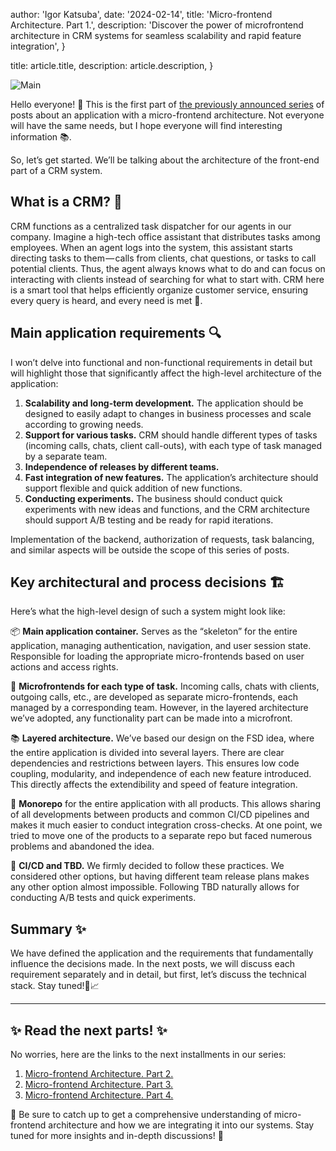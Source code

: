 
  author: 'Igor Katsuba',
  date: '2024-02-14',
  title: 'Micro-frontend Architecture. Part 1.',
  description:
    'Discover the power of microfrontend architecture in CRM systems for seamless scalability and rapid feature integration',
}

  title: article.title,
  description: article.description,
}


<Image src={mainImage} alt="Main" />

Hello everyone! 🌟 This is the first part of [the previously announced series](./micro-frontend-architecture) of posts about an application with a micro-frontend architecture. Not everyone will have the same needs, but I hope everyone will find interesting information 📚.

So, let’s get started. We’ll be talking about the architecture of the front-end part of a CRM system.

## **What is a CRM? 🤔**

CRM functions as a centralized task dispatcher for our agents in our company. Imagine a high-tech office assistant that distributes tasks among employees. When an agent logs into the system, this assistant starts directing tasks to them — calls from clients, chat questions, or tasks to call potential clients. Thus, the agent always knows what to do and can focus on interacting with clients instead of searching for what to start with. CRM here is a smart tool that helps efficiently organize customer service, ensuring every query is heard, and every need is met 🎯.

## **Main application requirements 🔍**

I won’t delve into functional and non-functional requirements in detail but will highlight those that significantly affect the high-level architecture of the application:

1.  **Scalability and long-term development.** The application should be designed to easily adapt to changes in business processes and scale according to growing needs.
2.  **Support for various tasks.** CRM should handle different types of tasks (incoming calls, chats, client call-outs), with each type of task managed by a separate team.
3.  **Independence of releases by different teams.**
4.  **Fast integration of new features.** The application’s architecture should support flexible and quick addition of new functions.
5.  **Conducting experiments.** The business should conduct quick experiments with new ideas and functions, and the CRM architecture should support A/B testing and be ready for rapid iterations.

Implementation of the backend, authorization of requests, task balancing, and similar aspects will be outside the scope of this series of posts.

## **Key architectural and process decisions 🏗**

Here’s what the high-level design of such a system might look like:

📦 **Main application container.** Serves as the “skeleton” for the entire application, managing authentication, navigation, and user session state. Responsible for loading the appropriate micro-frontends based on user actions and access rights.

🧩 **Microfrontends for each type of task.** Incoming calls, chats with clients, outgoing calls, etc., are developed as separate micro-frontends, each managed by a corresponding team. However, in the layered architecture we’ve adopted, any functionality part can be made into a microfront.

📚 **Layered architecture.** We’ve based our design on the FSD idea, where the entire application is divided into several layers. There are clear dependencies and restrictions between layers. This ensures low code coupling, modularity, and independence of each new feature introduced. This directly affects the extendibility and speed of feature integration.

🤝 **Monorepo** for the entire application with all products. This allows sharing of all developments between products and common CI/CD pipelines and makes it much easier to conduct integration cross-checks. At one point, we tried to move one of the products to a separate repo but faced numerous problems and abandoned the idea.

🔄 **CI/CD and TBD.** We firmly decided to follow these practices. We considered other options, but having different team release plans makes any other option almost impossible. Following TBD naturally allows for conducting A/B tests and quick experiments.

## **Summary ✨**

We have defined the application and the requirements that fundamentally influence the decisions made. In the next posts, we will discuss each requirement separately and in detail, but first, let’s discuss the technical stack. Stay tuned!🚀📈

---

## ✨ Read the next parts! ✨

No worries, here are the links to the next installments in our series:

1. [Micro-frontend Architecture. Part 2.](./micro-frontend-architecture-part-2)
2. [Micro-frontend Architecture. Part 3.](./micro-frontend-architecture-part-3)
3. [Micro-frontend Architecture. Part 4.](./micro-frontend-architecture-part-4)

🔗 Be sure to catch up to get a comprehensive understanding of micro-frontend architecture and how we are integrating it into our systems. Stay tuned for more insights and in-depth discussions! 🚀
